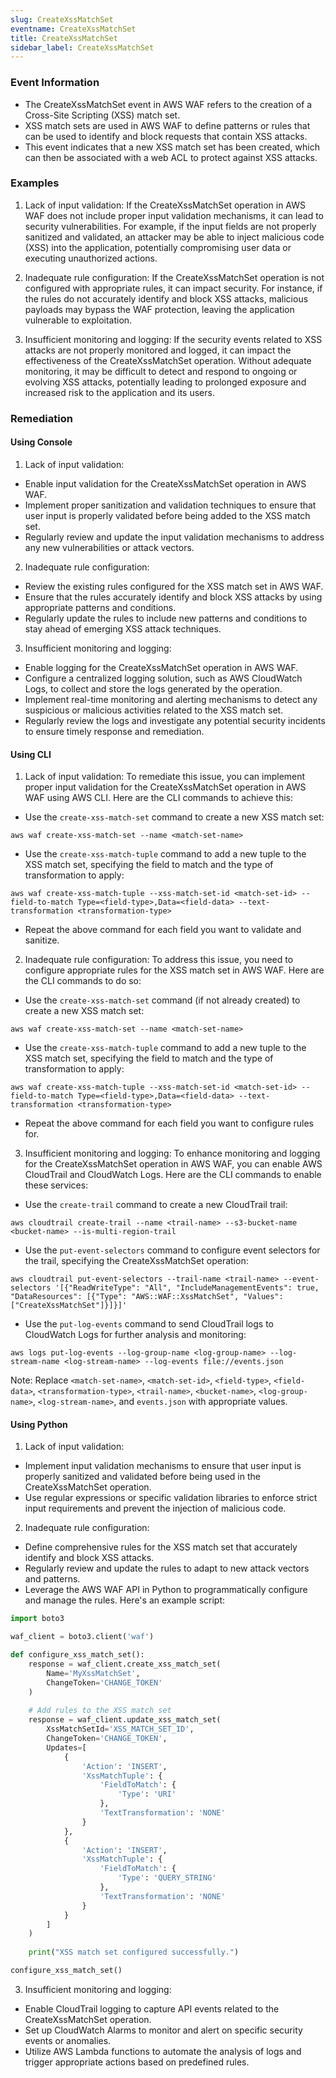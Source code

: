 ```yaml
--- 
slug: CreateXssMatchSet
eventname: CreateXssMatchSet
title: CreateXssMatchSet
sidebar_label: CreateXssMatchSet
---
```

                       
### Event Information

- The CreateXssMatchSet event in AWS WAF refers to the creation of a Cross-Site Scripting (XSS) match set. 
- XSS match sets are used in AWS WAF to define patterns or rules that can be used to identify and block requests that contain XSS attacks. 
- This event indicates that a new XSS match set has been created, which can then be associated with a web ACL to protect against XSS attacks.


### Examples

1. Lack of input validation: If the CreateXssMatchSet operation in AWS WAF does not include proper input validation mechanisms, it can lead to security vulnerabilities. For example, if the input fields are not properly sanitized and validated, an attacker may be able to inject malicious code (XSS) into the application, potentially compromising user data or executing unauthorized actions.

2. Inadequate rule configuration: If the CreateXssMatchSet operation is not configured with appropriate rules, it can impact security. For instance, if the rules do not accurately identify and block XSS attacks, malicious payloads may bypass the WAF protection, leaving the application vulnerable to exploitation.

3. Insufficient monitoring and logging: If the security events related to XSS attacks are not properly monitored and logged, it can impact the effectiveness of the CreateXssMatchSet operation. Without adequate monitoring, it may be difficult to detect and respond to ongoing or evolving XSS attacks, potentially leading to prolonged exposure and increased risk to the application and its users.

### Remediation

#### Using Console

1. Lack of input validation:
- Enable input validation for the CreateXssMatchSet operation in AWS WAF.
- Implement proper sanitization and validation techniques to ensure that user input is properly validated before being added to the XSS match set.
- Regularly review and update the input validation mechanisms to address any new vulnerabilities or attack vectors.

2. Inadequate rule configuration:
- Review the existing rules configured for the XSS match set in AWS WAF.
- Ensure that the rules accurately identify and block XSS attacks by using appropriate patterns and conditions.
- Regularly update the rules to include new patterns and conditions to stay ahead of emerging XSS attack techniques.

3. Insufficient monitoring and logging:
- Enable logging for the CreateXssMatchSet operation in AWS WAF.
- Configure a centralized logging solution, such as AWS CloudWatch Logs, to collect and store the logs generated by the operation.
- Implement real-time monitoring and alerting mechanisms to detect any suspicious or malicious activities related to the XSS match set.
- Regularly review the logs and investigate any potential security incidents to ensure timely response and remediation.

#### Using CLI

1. Lack of input validation: To remediate this issue, you can implement proper input validation for the CreateXssMatchSet operation in AWS WAF using AWS CLI. Here are the CLI commands to achieve this:

- Use the `create-xss-match-set` command to create a new XSS match set:
```
aws waf create-xss-match-set --name <match-set-name>
```

- Use the `create-xss-match-tuple` command to add a new tuple to the XSS match set, specifying the field to match and the type of transformation to apply:
```
aws waf create-xss-match-tuple --xss-match-set-id <match-set-id> --field-to-match Type=<field-type>,Data=<field-data> --text-transformation <transformation-type>
```

- Repeat the above command for each field you want to validate and sanitize.

2. Inadequate rule configuration: To address this issue, you need to configure appropriate rules for the XSS match set in AWS WAF. Here are the CLI commands to do so:

- Use the `create-xss-match-set` command (if not already created) to create a new XSS match set:
```
aws waf create-xss-match-set --name <match-set-name>
```

- Use the `create-xss-match-tuple` command to add a new tuple to the XSS match set, specifying the field to match and the type of transformation to apply:
```
aws waf create-xss-match-tuple --xss-match-set-id <match-set-id> --field-to-match Type=<field-type>,Data=<field-data> --text-transformation <transformation-type>
```

- Repeat the above command for each field you want to configure rules for.

3. Insufficient monitoring and logging: To enhance monitoring and logging for the CreateXssMatchSet operation in AWS WAF, you can enable AWS CloudTrail and CloudWatch Logs. Here are the CLI commands to enable these services:

- Use the `create-trail` command to create a new CloudTrail trail:
```
aws cloudtrail create-trail --name <trail-name> --s3-bucket-name <bucket-name> --is-multi-region-trail
```

- Use the `put-event-selectors` command to configure event selectors for the trail, specifying the CreateXssMatchSet operation:
```
aws cloudtrail put-event-selectors --trail-name <trail-name> --event-selectors '[{"ReadWriteType": "All", "IncludeManagementEvents": true, "DataResources": [{"Type": "AWS::WAF::XssMatchSet", "Values": ["CreateXssMatchSet"]}]}]'
```

- Use the `put-log-events` command to send CloudTrail logs to CloudWatch Logs for further analysis and monitoring:
```
aws logs put-log-events --log-group-name <log-group-name> --log-stream-name <log-stream-name> --log-events file://events.json
```

Note: Replace `<match-set-name>`, `<match-set-id>`, `<field-type>`, `<field-data>`, `<transformation-type>`, `<trail-name>`, `<bucket-name>`, `<log-group-name>`, `<log-stream-name>`, and `events.json` with appropriate values.

#### Using Python

1. Lack of input validation:
- Implement input validation mechanisms to ensure that user input is properly sanitized and validated before being used in the CreateXssMatchSet operation.
- Use regular expressions or specific validation libraries to enforce strict input requirements and prevent the injection of malicious code.

2. Inadequate rule configuration:
- Define comprehensive rules for the XSS match set that accurately identify and block XSS attacks.
- Regularly review and update the rules to adapt to new attack vectors and patterns.
- Leverage the AWS WAF API in Python to programmatically configure and manage the rules. Here's an example script:

```python
import boto3

waf_client = boto3.client('waf')

def configure_xss_match_set():
    response = waf_client.create_xss_match_set(
        Name='MyXssMatchSet',
        ChangeToken='CHANGE_TOKEN'
    )
    
    # Add rules to the XSS match set
    response = waf_client.update_xss_match_set(
        XssMatchSetId='XSS_MATCH_SET_ID',
        ChangeToken='CHANGE_TOKEN',
        Updates=[
            {
                'Action': 'INSERT',
                'XssMatchTuple': {
                    'FieldToMatch': {
                        'Type': 'URI'
                    },
                    'TextTransformation': 'NONE'
                }
            },
            {
                'Action': 'INSERT',
                'XssMatchTuple': {
                    'FieldToMatch': {
                        'Type': 'QUERY_STRING'
                    },
                    'TextTransformation': 'NONE'
                }
            }
        ]
    )
    
    print("XSS match set configured successfully.")

configure_xss_match_set()
```

3. Insufficient monitoring and logging:
- Enable CloudTrail logging to capture API events related to the CreateXssMatchSet operation.
- Set up CloudWatch Alarms to monitor and alert on specific security events or anomalies.
- Utilize AWS Lambda functions to automate the analysis of logs and trigger appropriate actions based on predefined rules.


 